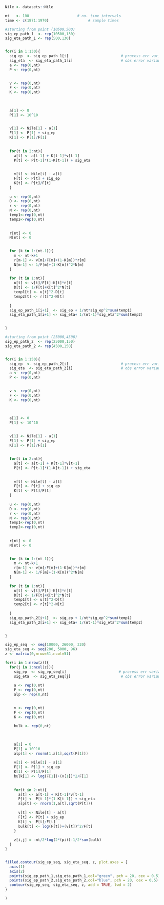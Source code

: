 
```r
Nile <- datasets::Nile

```

```r
nt   <- 100                      # no. time intervals
time <- c(1871:1970)                  # sample times
```

```r
#starting from point (10500,500)
sig_ep_path_1  <- rep(10500,130)
sig_eta_path_1 <- rep(500,130)


for(i in 1:130){
  sig_ep  <- sig_ep_path_1[i]                        # process err variance
  sig_eta  <- sig_eta_path_1[i]                      # obs error variance
  a <- rep(0,nt)
  P <- rep(0,nt)

  
  v <- rep(0,nt)
  F <- rep(0,nt)
  K <- rep(0,nt)
  
  
  
  a[1] <- 0
  P[1] <- 10^10

  
  v[1] <- Nile[1] - a[1]
  F[1] <- P[1] + sig_ep
  K[1] <- P[1]/F[1]
  
  
  for(t in 2:nt){
    a[t] <- a[t-1] + K[t-1]*v[t-1]
    P[t] <- P[t-1]*(1-K[t-1]) + sig_eta
    
    
    v[t] <- Nile[t] - a[t]
    F[t] <- P[t] + sig_ep
    K[t] <- P[t]/F[t]
  }
  
  u <- rep(0,nt)
  D <- rep(0,nt)
  r <- rep(0,nt)
  N <- rep(0,nt)
  temp1<-rep(0,nt)
  temp2<-rep(0,nt)
  
  
  r[nt] <- 0
  N[nt] <- 0

  
  for (k in 1:(nt-1)){
    m <- nt-k+1
    r[m-1] <- v[m]/F[m]+(1-K[m])*r[m]
    N[m-1] <- 1/F[m]+(1-K[m])^2*N[m]
  }
  
  for (t in 1:nt){
    u[t] <- v[t]/F[t]-K[t]*r[t]
    D[t] <- 1/F[t]+K[t]^2*N[t]
    temp1[t] <- u[t]^2-D[t]
    temp2[t] <- r[t]^2-N[t]
    
  }
  sig_ep_path_1[i+1]  <- sig_ep + 1/nt*sig_ep^2*sum(temp1)
  sig_eta_path_1[i+1] <- sig_eta+ 1/(nt-1)*sig_eta^2*sum(temp2)
  

}

```



```r
#starting from point (25000,4500)
sig_ep_path_2  <- rep(25000,150)
sig_eta_path_2 <- rep(4500,150)


for(i in 1:150){
  sig_ep  <- sig_ep_path_2[i]                        # process err variance
  sig_eta  <- sig_eta_path_2[i]                      # obs error variance
  a <- rep(0,nt)
  P <- rep(0,nt)

  
  v <- rep(0,nt)
  F <- rep(0,nt)
  K <- rep(0,nt)
  
  
  
  a[1] <- 0
  P[1] <- 10^10

  
  v[1] <- Nile[1] - a[1]
  F[1] <- P[1] + sig_ep
  K[1] <- P[1]/F[1]
  
  
  for(t in 2:nt){
    a[t] <- a[t-1] + K[t-1]*v[t-1]
    P[t] <- P[t-1]*(1-K[t-1]) + sig_eta
    
    
    v[t] <- Nile[t] - a[t]
    F[t] <- P[t] + sig_ep
    K[t] <- P[t]/F[t]
  }
  
  u <- rep(0,nt)
  D <- rep(0,nt)
  r <- rep(0,nt)
  N <- rep(0,nt)
  temp1<-rep(0,nt)
  temp2<-rep(0,nt)
  
  
  r[nt] <- 0
  N[nt] <- 0

  
  for (k in 1:(nt-1)){
    m <- nt-k+1
    r[m-1] <- v[m]/F[m]+(1-K[m])*r[m]
    N[m-1] <- 1/F[m]+(1-K[m])^2*N[m]
  }
  
  for (t in 1:nt){
    u[t] <- v[t]/F[t]-K[t]*r[t]
    D[t] <- 1/F[t]+K[t]^2*N[t]
    temp1[t] <- u[t]^2-D[t]
    temp2[t] <- r[t]^2-N[t]
    
  }
  sig_ep_path_2[i+1]  <- sig_ep + 1/nt*sig_ep^2*sum(temp1)
  sig_eta_path_2[i+1] <- sig_eta+ 1/(nt-1)*sig_eta^2*sum(temp2)
  

}
```




```r
sig_ep_seq  <- seq(10000, 26000, 320)
sig_eta_seq <- seq(200, 5000, 96)
z <- matrix(0,nrow=51,ncol=51)

for(i in 1:nrow(z)){
  for(j in 1:ncol(z)){
    sig_ep  <- sig_ep_seq[i]                        # process err variance
    sig_eta  <- sig_eta_seq[j]                       # obs error variance
    
    a <- rep(0,nt)
    P <- rep(0,nt)
    alp <- rep(0,nt)

    
    v <- rep(0,nt)
    F <- rep(0,nt)
    K <- rep(0,nt)
    
    bulk <- rep(0,nt)
    
    
    
    a[1] = 0
    P[1] = 10^10
    alp[1] <- rnorm(1,a[1],sqrt(P[1]))
    
    v[1] <- Nile[1] - a[1]
    F[1] <- P[1] + sig_ep
    K[1] <- P[1]/F[1]
    bulk[1] <- log(F[1])+(v[1])^2/F[1]
    
    
    for(t in 2:nt){
      a[t] <- a[t-1] + K[t-1]*v[t-1]
      P[t] <- P[t-1]*(1-K[t-1]) + sig_eta
      alp[t] <- rnorm(1,a[t],sqrt(P[t]))
      
      v[t] <- Nile[t] - a[t]
      F[t] <- P[t] + sig_ep
      K[t] <- P[t]/F[t]
      bulk[t] <- log(F[t])+(v[t])^2/F[t]
    }
    
    z[i,j] = -nt/2*log(2*(pi))-1/2*sum(bulk)
  }
}


filled.contour(sig_ep_seq, sig_eta_seq, z, plot.axes = {
  axis(1)
  axis(2)
  points(sig_ep_path_1,sig_eta_path_1,col="green", pch = 20, cex = 0.5)
  points(sig_ep_path_2,sig_eta_path_2,col="blue", pch = 20, cex = 0.5)
  contour(sig_ep_seq, sig_eta_seq, z, add = TRUE, lwd = 2)
}

)


```